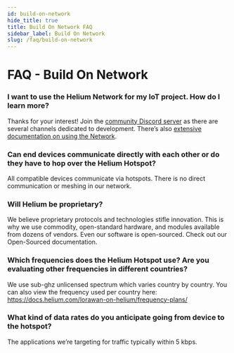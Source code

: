 ```yaml
---
id: build-on-network 
hide_title: true
title: Build On Network FAQ
sidebar_label: Build On Network
slug: /faq/build-on-network
---
```


# FAQ - Build On Network

### I want to use the Helium Network for my IoT project. How do I learn more?
Thanks for your interest! Join the [community Discord server](https://discord.gg/helium) as there are several channels dedicated to development. There’s also [extensive documentation on using the Network](https://docs.helium.com/use-the-network). 

### Can end devices communicate directly with each other or do they have to hop over the Helium Hotspot?
All compatible devices communicate via hotspots. There is no direct communication or meshing in our network.

### Will Helium be proprietary?
We believe proprietary protocols and technologies stifle innovation. This is why we use commodity, open-standard hardware, and modules available from dozens of vendors. Even our software is open-sourced. Check out our Open-Sourced documentation.

### Which frequencies does the Helium Hotspot use? Are you evaluating other frequencies in different countries?
We use sub-ghz unlicensed spectrum which varies country by country.  You can also view the frequency used per country here: https://docs.helium.com/lorawan-on-helium/frequency-plans/

### What kind of data rates do you anticipate going from device to the hotspot?
The applications we’re targeting for traffic typically within 5 kbps.
